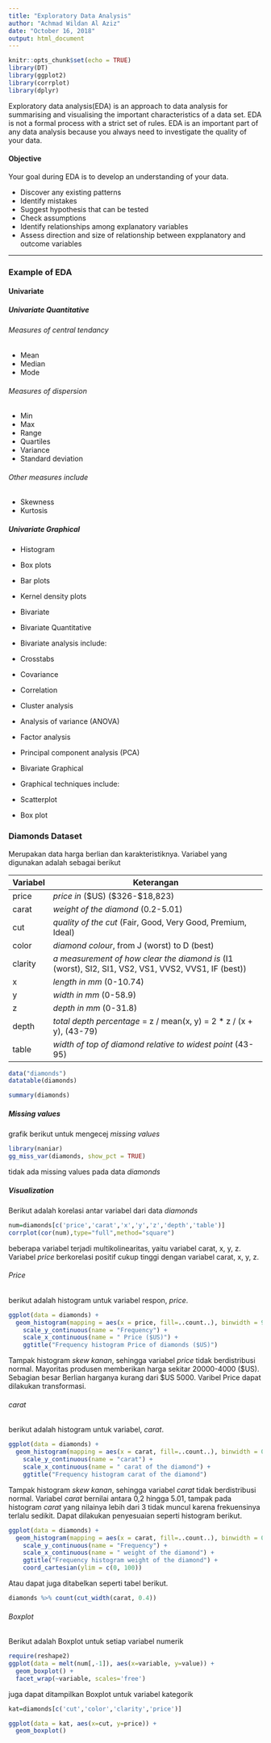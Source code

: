 ---
title: "Exploratory Data Analysis"
author: "Achmad Wildan Al Aziz"
date: "October 16, 2018"
output: html_document
---

```{r setup, include=FALSE}
knitr::opts_chunk$set(echo = TRUE)
library(DT)
library(ggplot2)
library(corrplot)
library(dplyr)
```

Exploratory data analysis(EDA) is an approach to data analysis for summarising and visualising the important characteristics of a data set. EDA is not a formal process with a strict set of rules. EDA is an important part of any data analysis because you always need to investigate the quality of your data. 

#### Objective
Your goal during EDA is to develop an understanding of your data. 

- Discover any existing patterns
- Identify mistakes
- Suggest hypothesis that can be tested
- Check assumptions
- Identify relationships among explanatory variables
- Assess direction and size of relationship between expplanatory and outcome variables

***
### Example of EDA

#### Univariate

##### Univariate Quantitative

###### Measures of central tendancy

- Mean
- Median
- Mode

###### Measures of dispersion

- Min
- Max
- Range
- Quartiles
- Variance
- Standard deviation

###### Other measures include

- Skewness
- Kurtosis

##### Univariate Graphical

- Histogram
- Box plots
- Bar plots
- Kernel density plots
- Bivariate
- Bivariate Quantitative
- Bivariate analysis include:

- Crosstabs
- Covariance
- Correlation

- Cluster analysis
- Analysis of variance (ANOVA)
- Factor analysis
- Principal component analysis (PCA)
- Bivariate Graphical
- Graphical techniques include:

- Scatterplot
- Box plot

### Diamonds Dataset

Merupakan data harga berlian dan karakteristiknya.
Variabel yang digunakan adalah sebagai berikut

Variabel | Keterangan
--------- | ------------------------------------------------------------------------------------------
price | _price in_ ($US) ($326-$18,823)
carat | _weight of the diamond_ (0.2-5.01)
cut | _quality of the cut_ (Fair, Good, Very Good, Premium, Ideal)
color | _diamond colour_,  from J (worst) to D (best)
clarity | _a measurement of how clear the diamond is_ (I1 (worst), SI2, SI1, VS2, VS1, VVS2, VVS1, IF (best))
x | _length in mm_ (0-10.74)
y | _width in mm_ (0-58.9)
z | _depth in mm_ (0-31.8)
depth | _total depth percentage_ = z / mean(x, y) = 2 * z / (x + y), (43-79)
table | _width of top of diamond relative to widest point_ (43-95)

```{r Data, message=FALSE, warning=FALSE}
data("diamonds")
datatable(diamonds)
```

```{r}
summary(diamonds)
```

##### Missing values

grafik berikut untuk mengecej _missing values_
```{r}
library(naniar)
gg_miss_var(diamonds, show_pct = TRUE)
```

tidak ada missing values pada data _diamonds_

##### Visualization {.tabset}

Berikut adalah korelasi antar variabel dari data _diamonds_ 
```{r}
num=diamonds[c('price','carat','x','y','z','depth','table')]
corrplot(cor(num),type="full",method="square")
```

beberapa variabel terjadi multikolinearitas, yaitu variabel carat, x, y, z. Variabel _price_ berkorelasi positif cukup tinggi dengan variabel carat, x, y, z.

###### Price

berikut adalah histogram untuk variabel respon, _price_.
```{r}
ggplot(data = diamonds) +
  geom_histogram(mapping = aes(x = price, fill=..count..), binwidth = 900)+
    scale_y_continuous(name = "Frequency") +
    scale_x_continuous(name = " Price ($US)") +
    ggtitle("Frequency histogram Price of diamonds ($US)")
```

Tampak histogram _skew kanan_, sehingga variabel _price_ tidak berdistribusi normal. Mayoritas produsen memberikan harga sekitar 20000-4000 ($US). Sebagian besar Berlian harganya kurang dari $US 5000. Varibel Price dapat dilakukan transformasi.

###### carat

berikut adalah histogram untuk variabel, _carat_.
```{r}
ggplot(data = diamonds) +
  geom_histogram(mapping = aes(x = carat, fill=..count..), binwidth = 0.4)+
    scale_y_continuous(name = "carat") +
    scale_x_continuous(name = " carat of the diamond") +
    ggtitle("Frequency histogram carat of the diamond")
```

Tampak histogram _skew kanan_, sehingga variabel _carat_ tidak berdistribusi normal. Variabel _carat_ bernilai antara 0,2 hingga 5.01, tampak pada histogram _carat_ yang nilainya lebih dari 3 tidak muncul karena frekuensinya terlalu sedikit. Dapat dilakukan penyesuaian seperti histogram berikut.

```{r message=FALSE, warning=FALSE}
ggplot(data = diamonds) +
  geom_histogram(mapping = aes(x = carat, fill=..count..), binwidth = 0.4)+
    scale_y_continuous(name = "Frequency") +
    scale_x_continuous(name = " weight of the diamond") +
    ggtitle("Frequency histogram weight of the diamond") +
    coord_cartesian(ylim = c(0, 100))
```

Atau dapat juga ditabelkan seperti tabel berikut.

```{r message=FALSE, warning=FALSE}
diamonds %>% count(cut_width(carat, 0.4))
```

###### Boxplot

Berikut adalah Boxplot untuk setiap variabel numerik

```{r message=FALSE, warning=FALSE}
require(reshape2)
ggplot(data = melt(num[,-1]), aes(x=variable, y=value)) +
  geom_boxplot() +
  facet_wrap(~variable, scales='free')
```

juga dapat ditampilkan Boxplot untuk variabel kategorik

```{r message=FALSE, warning=FALSE}
kat=diamonds[c('cut','color','clarity','price')]

ggplot(data = kat, aes(x=cut, y=price)) +
  geom_boxplot() 
```
